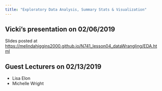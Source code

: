```yaml
---
title: "Exploratory Data Analysis, Summary Stats & Visualization"
---
```


## Vicki's presentation on 02/06/2019

Slides posted at [https://melindahiggins2000.github.io/N741_lesson04_dataWrangling/EDA.html](https://melindahiggins2000.github.io/N741_lesson04_dataWrangling/EDA.html)

## Guest Lecturers on 02/13/2019

* Lisa Elon
* Michelle Wright

